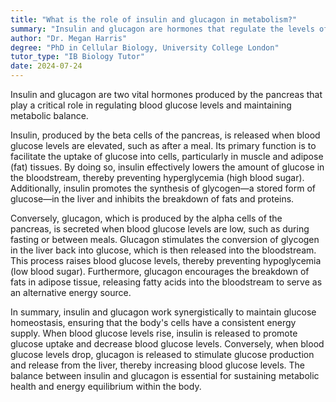 ```yaml
---
title: "What is the role of insulin and glucagon in metabolism?"
summary: "Insulin and glucagon are hormones that regulate the levels of glucose in the blood, maintaining metabolic balance."
author: "Dr. Megan Harris"
degree: "PhD in Cellular Biology, University College London"
tutor_type: "IB Biology Tutor"
date: 2024-07-24
---
```


Insulin and glucagon are two vital hormones produced by the pancreas that play a critical role in regulating blood glucose levels and maintaining metabolic balance.

Insulin, produced by the beta cells of the pancreas, is released when blood glucose levels are elevated, such as after a meal. Its primary function is to facilitate the uptake of glucose into cells, particularly in muscle and adipose (fat) tissues. By doing so, insulin effectively lowers the amount of glucose in the bloodstream, thereby preventing hyperglycemia (high blood sugar). Additionally, insulin promotes the synthesis of glycogen—a stored form of glucose—in the liver and inhibits the breakdown of fats and proteins.

Conversely, glucagon, which is produced by the alpha cells of the pancreas, is secreted when blood glucose levels are low, such as during fasting or between meals. Glucagon stimulates the conversion of glycogen in the liver back into glucose, which is then released into the bloodstream. This process raises blood glucose levels, thereby preventing hypoglycemia (low blood sugar). Furthermore, glucagon encourages the breakdown of fats in adipose tissue, releasing fatty acids into the bloodstream to serve as an alternative energy source.

In summary, insulin and glucagon work synergistically to maintain glucose homeostasis, ensuring that the body's cells have a consistent energy supply. When blood glucose levels rise, insulin is released to promote glucose uptake and decrease blood glucose levels. Conversely, when blood glucose levels drop, glucagon is released to stimulate glucose production and release from the liver, thereby increasing blood glucose levels. The balance between insulin and glucagon is essential for sustaining metabolic health and energy equilibrium within the body.
    